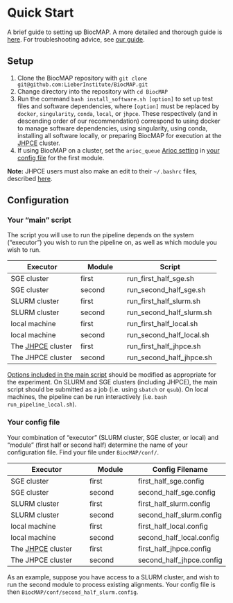 # Quick Start {#quick-start}

A brief guide to setting up BiocMAP. A more detailed and thorough guide is [here](#setup-details). For troubleshooting advice, see [our guide](#troubleshooting).

## Setup

1. Clone the BiocMAP repository with `git clone git@github.com:LieberInstitute/BiocMAP.git`
2. Change directory into the repository with `cd BiocMAP`
3. Run the command `bash install_software.sh [option]` to set up test files and software dependencies, where `[option]` must be replaced by `docker`, `singularity`, `conda`, `local`, or `jhpce`. These respectively (and in descending order of our recommendation) correspond to using docker to manage software dependencies, using singularity, using conda, installing all software locally, or preparing BiocMAP for execution at the [JHPCE](https://jhpce.jhu.edu/) cluster.
4. If using BiocMAP on a cluster, set the `arioc_queue` [Arioc setting](#arioc-settings) in [your config file](#your-config-file) for the first module.

**Note:** JHPCE users must also make an edit to their `~/.bashrc` files, described [here](#installation).

## Configuration {#quick-config}

### Your "main" script ###

The script you will use to run the pipeline depends on the system ("executor") you wish to run the pipeline on, as well as which module you wish to run. 

| Executor | Module | Script |
| ---  | -- | ---- |
| SGE cluster | first | run_first_half_sge.sh |
| SGE cluster | second | run_second_half_sge.sh |
| SLURM cluster | first | run_first_half_slurm.sh |
| SLURM cluster | second | run_second_half_slurm.sh |
| local machine | first | run_first_half_local.sh |
| local machine | second | run_second_half_local.sh |
| The [JHPCE](https://jhpce.jhu.edu/) cluster | first | run_first_half_jhpce.sh |
| The JHPCE cluster | second | run_second_half_jhpce.sh |

[Options included in the main script](#command-opts) should be modified as appropriate for the experiment. On SLURM and SGE clusters (including JHPCE), the main script should be submitted as a job (i.e. using `sbatch` or `qsub`). On local machines, the pipeline can be run interactively (i.e. `bash run_pipeline_local.sh`).


### Your config file ###

Your combination of "executor" (SLURM cluster, SGE cluster, or local) and "module" (first half or second half) determine the name of your configuration file. Find your file under `BiocMAP/conf/`.

| Executor | Module | Config Filename |
| -----  | --- | ----- |
| SGE cluster | first | first_half_sge.config |
| SGE cluster | second | second_half_sge.config |
| SLURM cluster | first | first_half_slurm.config |
| SLURM cluster | second | second_half_slurm.config |
| local machine | first | first_half_local.config |
| local machine | second | second_half_local.config |
| The [JHPCE](https://jhpce.jhu.edu/) cluster | first | first_half_jhpce.config |
| The JHPCE cluster | second | second_half_jhpce.config |

As an example, suppose you have access to a SLURM cluster, and wish to run the second module to process existing alignments. Your config file is then `BiocMAP/conf/second_half_slurm.config`.
